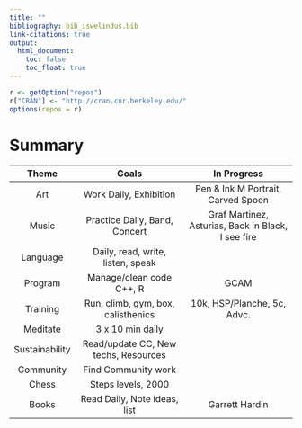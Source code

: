 ```yaml
---
title: ""
bibliography: bib_iswelindus.bib
link-citations: true
output:
  html_document:
    toc: false 
    toc_float: true 
---
```


```r
r <- getOption("repos")
r["CRAN"] <- "http://cran.cnr.berkeley.edu/"
options(repos = r)
```

# Summary

|	Theme	        |	Goals | In Progress | 
|:-------------:|:-----------------------------------------:|:-----------------------------------------:|
|	Art	          |	 Work Daily, Exhibition | Pen & Ink M Portrait, Carved Spoon |
|	Music	        |	Practice Daily, Band, Concert |Graf Martinez, Asturias, Back in Black, I see fire |
|	Language      |	Daily, read, write, listen, speak |   |
|	Program	      |	Manage/clean code C++, R | GCAM |
|	Training	    |	Run, climb, gym, box, calisthenics | 10k, HSP/Planche, 5c, Advc. |
|	Meditate	    |	 3 x 10 min daily | |
|	Sustainability|	 Read/update CC, New techs, Resources| |
|	Community	    |	 Find Community work        | |
|	Chess	        |	 Steps levels, 2000  | |
|	Books	        |	 Read Daily, Note ideas, list | Garrett Hardin |

